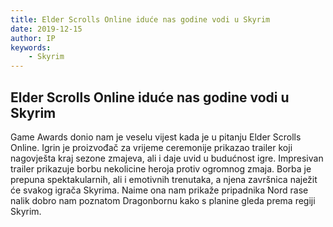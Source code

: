 ```yaml
---
title: Elder Scrolls Online iduće nas godine vodi u Skyrim 
date: 2019-12-15
author: IP
keywords:
    - Skyrim
---
```


## Elder Scrolls Online iduće nas godine vodi u Skyrim

Game Awards donio nam je veselu vijest kada je u pitanju Elder Scrolls Online. Igrin je proizvođač za vrijeme ceremonije prikazao trailer koji nagovješta kraj 
sezone zmajeva, ali i daje uvid u budućnost igre.
Impresivan trailer prikazuje borbu nekolicine heroja protiv ogromnog zmaja. Borba je prepuna spektakularnih, ali i emotivnih trenutaka, a njena završnica naježit 
će svakog igrača Skyrima. Naime ona nam prikaže pripadnika Nord rase nalik dobro nam poznatom Dragonbornu kako s planine gleda prema regiji Skyrim.
